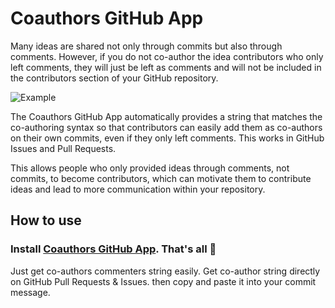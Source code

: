 
# Coauthors GitHub App

Many ideas are shared not only through commits but also through comments. However, if you do not co-author the idea contributors who only left comments, they will just be left as comments and will not be included in the contributors section of your GitHub repository.

![Example](/img/github-app-example.png)

The Coauthors GitHub App automatically provides a string that matches the co-authoring syntax so that contributors can easily add them as co-authors on their own commits, even if they only left comments. This works in GitHub Issues and Pull Requests.

This allows people who only provided ideas through comments, not commits, to become contributors, which can motivate them to contribute ideas and lead to more communication within your repository.

## How to use

<Steps>

### Install [Coauthors GitHub App](https://github.com/apps/coauthors). That's all 🎉

Just get co-authors commenters string easily. Get co-author string directly on GitHub Pull Requests & Issues. then copy and paste it into your commit message.

</Steps>
